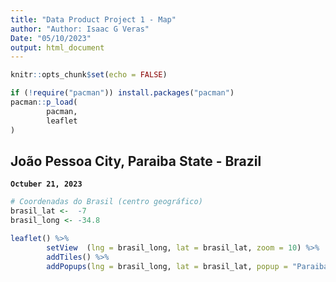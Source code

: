 ---
title: "Data Product Project 1 - Map"
author: "Author: Isaac G Veras"
Date: "05/10/2023"
output: html_document
---


```{r install packages, include = FALSE}
knitr::opts_chunk$set(echo = FALSE)

if (!require("pacman")) install.packages("pacman")
pacman::p_load(
        pacman,
        leaflet
)
```

## João Pessoa City, Paraiba State - Brazil

**`Octuber 21, 2023`**


```{r Coordenadas do Brasil}
# Coordenadas do Brasil (centro geográfico)
brasil_lat <-  -7
brasil_long <- -34.8

leaflet() %>%
        setView  (lng = brasil_long, lat = brasil_lat, zoom = 10) %>%
        addTiles() %>%
        addPopups(lng = brasil_long, lat = brasil_lat, popup = "Paraiba, Brasil")
```


